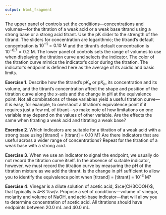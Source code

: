```yaml
---
output: html_fragment
---
```


<!-- The following script makes it possible to use the mhchem -->
<!-- latex package in a .Rmd file and to knit it into an .html file -->
<!-- the font size is scaled to 90% to match text -->

```{=html}
<script type="text/x-mathjax-config">
  MathJax.Ajax.config.path["mhchem"] =
    "https://cdnjs.cloudflare.com/ajax/libs/mathjax-mhchem/3.3.2";
  MathJax.Hub.Config({
    TeX: {
      extensions: ["[mhchem]/mhchem.js"]
    }
  });
  MathJax.Hub.Config({ 
    "HTML-CSS": { scale: 90 }, 
    SVG: { linebreaks: { automatic:true } }, 
  });
  </script>
```

<!-- text for activity 2 -->

The upper panel of controls set the conditions---concentrations and volumes---for the titration of a weak acid or a weak base titrand using a strong base or a strong acid titrant. Use the pK slider to the strength of the titrand. The sliders for concentration are logarithmic; the titrand's default concentration is $10^{-1} = 0.10 \text{ M}$ and the titrant's default concentration is $10^{-0.7} = 0.2 \text{ M}$. The lower panel of controls sets the range of volumes to use when displaying the titration curve and selects the indicator. The color of the titration curve mimics the indicator's color during the titration. The indicator's endpoint is defined here as the average of its acidic and basic limits.

**Exercise 1**. Describe how the titrand's p$K_a$ or p$K_b$, its concentration and its volume, and the titrant's concentration affect the shape and position of the titration curve along the *x*-axis and the change in pH at the equivalence point. Not all combinations of these variables yield a useful titration curve---it is easy, for example, to overshoot a titration's equivalence point if it requires just a few mL of titrant---so make note of how limitations on one variable may depend on the values of other variable. Are the effects the same when titrating a weak acid and titrating a weak base?

**Exercise 2**. Which indicators are suitable for a titration of a weak acid with a strong base using [titrand] = [titrant] = 0.10 M? Are there indicators that are useful across a wider range of concentrations? Repeat for the titration of a weak base with a strong acid.

**Exercise 3**. When we use an indicator to signal the endpoint, we usually do not record the titration curve itself. In the absence of suitable indicator, however, we must record the titration curve by measuring the pH of the titration mixture as we add the titrant. Is the change in pH sufficient to allow you to identify the equivalence point when [titrand] = [titrant] = 10^-3^ M?

**Exercise 4**. Vinegar is a dilute solution of acetic acid, $\ce{CH3COOH}$, that typically is 4--8 %w/v. Propose a set of conditions---volume of vinegar, molarity and volume of NaOH, and acid-base indicator---that will allow you to determine concentration of acetic acid. All titrations should have endpoints between 20.0 mL and 40.0 mL.



